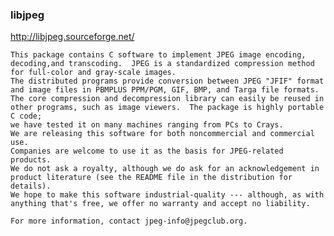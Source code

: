 ### libjpeg

http://libjpeg.sourceforge.net/

```text
This package contains C software to implement JPEG image encoding, decoding,and transcoding.  JPEG is a standardized compression method for full-color and gray-scale images.
The distributed programs provide conversion between JPEG "JFIF" format and image files in PBMPLUS PPM/PGM, GIF, BMP, and Targa file formats.
The core compression and decompression library can easily be reused in other programs, such as image viewers.  The package is highly portable C code;
we have tested it on many machines ranging from PCs to Crays.
We are releasing this software for both noncommercial and commercial use.
Companies are welcome to use it as the basis for JPEG-related products.
We do not ask a royalty, although we do ask for an acknowledgement in product literature (see the README file in the distribution for details).
We hope to make this software industrial-quality --- although, as with anything that's free, we offer no warranty and accept no liability.
 
For more information, contact jpeg-info@jpegclub.org.
```